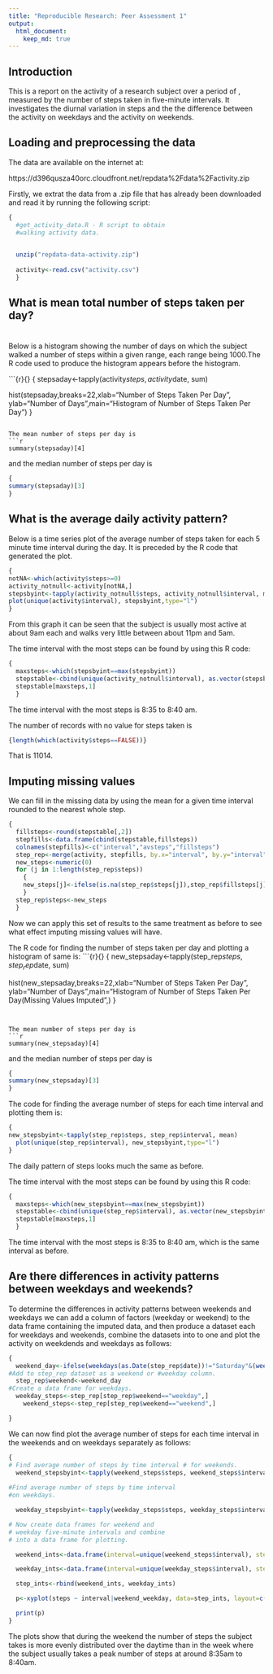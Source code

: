 ```yaml
---
title: "Reproducible Research: Peer Assessment 1"
output: 
  html_document:
    keep_md: true
---
```

## Introduction

This is a report on the activity of a research subject over a period of , measured by the number of steps taken in five-minute intervals. It investigates the diurnal variation in steps and the the difference between the activity on weekdays and the activity on weekends.



## Loading and preprocessing the data

The data are available on the internet at:

https://d396qusza40orc.cloudfront.net/repdata%2Fdata%2Factivity.zip

Firstly, we extrat the data from a .zip file that has already been downloaded and read it by running the following script:

```r
{
  #get_activity_data.R - R script to obtain 
  #walking activity data.
  

  unzip("repdata-data-activity.zip")
  
  activity<-read.csv("activity.csv")
  }
```
## What is mean total number of steps taken per day?

#

Below is a histogram showing the number of days on which the subject walked a number of steps within a given range, each range being 1000.The R code used to produce the histogram appears before the histogram.

```{r}{}
{
stepsaday<-tapply(activity$steps, activity$date, sum)

hist(stepsaday,breaks=22,xlab="Number of Steps Taken Per Day", ylab="Number of Days",main="Histogram of Number of Steps Taken Per Day")
}
```

The mean number of steps per day is 
```r
summary(stepsaday)[4]
```
and the median number of steps per day  is
```r
{
summary(stepsaday)[3]
}
```


## What is the average daily activity pattern?

Below is a time series plot of the average number of steps taken for each 5 minute time interval during the day. It is preceded by the R code that generated the plot.

```r
{
notNA<-which(activity$steps>=0)
activity_notnull<-activity[notNA,]
stepsbyint<-tapply(activity_notnull$steps, activity_notnull$interval, mean)
plot(unique(activity$interval), stepsbyint,type="l")
}
```

From this graph it can be seen that the subject is usually most active at about 9am each and walks very little between about 11pm and 5am.

The time interval with the most steps can be found by using this R code:
```r
{
  maxsteps<-which(stepsbyint==max(stepsbyint))
  stepstable<-cbind(unique(activity_notnull$interval), as.vector(stepsbyint))
  stepstable[maxsteps,1]
  }
```
The time interval with the most steps is 8:35 to 8:40 am.

The number of records with no value for steps taken is

```r
{length(which(activity$steps==FALSE))}
```

That is 11014.

## Imputing missing values

We can fill in the missing data by using the mean for a given time interval rounded to the nearest whole step.

```r
{
  fillsteps<-round(stepstable[,2])
  stepfills<-data.frame(cbind(stepstable,fillsteps))
  colnames(stepfills)<-c("interval","avsteps","fillsteps")
  step_rep<-merge(activity, stepfills, by.x="interval", by.y="interval")
  new_steps<-numeric(0)
  for (j in 1:length(step_rep$steps))
    {
    new_steps[j]<-ifelse(is.na(step_rep$steps[j]),step_rep$fillsteps[j], step_rep$steps[j])
    }
  step_rep$steps<-new_steps
  }
```

Now we can apply this set of results to the same treatment as before to see what effect imputing missing values will have.

The R code for finding the number of steps taken per day and plotting a histogram of same is:
```{r}{}
{
new_stepsaday<-tapply(step_rep$steps, step_rep$date, sum)

hist(new_stepsaday,breaks=22,xlab="Number of Steps Taken Per Day", ylab="Number of Days",main="Histogram of Number of Steps Taken Per Day\n (Missing Values Imputed",)
}
```


The mean number of steps per day is 
```r
summary(new_stepsaday)[4]
```
and the median number of steps per day  is
```r
{
summary(new_stepsaday)[3]
}
```

The code for finding the average number of steps for each time interval and plotting them  is:

```r
{
new_stepsbyint<-tapply(step_rep$steps, step_rep$interval, mean)
  plot(unique(step_rep$interval), new_stepsbyint,type="l")
}
```
The daily pattern of steps looks much the same as before.

The time interval with the most steps can be found by using this R code:
```r
{
  maxsteps<-which(new_stepsbyint==max(new_stepsbyint))
  stepstable<-cbind(unique(step_rep$interval), as.vector(new_stepsbyint))
  stepstable[maxsteps,1]
  }
```
The time interval with the most steps is 8:35 to 8:40 am, which is the same interval as before.

## Are there differences in activity patterns between weekdays and weekends?

To determine the differences in activity patterns between weekends and weekdays we can add a column of factors (weekday or weekend) to the data frame containing the imputed data, and then produce a dataset each for weekdays and weekends, combine the datasets into to one and plot the activity on weekdends and weekdays as follows:

```r
{
  weekend_day<-ifelse(weekdays(as.Date(step_rep$date))!="Saturday"&(weekdays(as.Date(step_rep$date))!="Sunday"),"weekday","weekend")
#Add to step_rep dataset as a weekend or #weekday column. 
  step_rep$weekend<-weekend_day
#Create a data frame for weekdays.
  weekday_steps<-step_rep[step_rep$weekend=="weekday",]
    weekend_steps<-step_rep[step_rep$weekend=="weekend",]

}
```

We can now find plot the average number of steps for each time interval in the weekends and on weekdays separately as follows:

```r
{
# Find average number of steps by time interval # for weekends.
  weekend_stepsbyint<-tapply(weekend_steps$steps, weekend_steps$interval, mean)
  
#Find average number of steps by time interval 
#on weekdays.

  weekday_stepsbyint<-tapply(weekday_steps$steps, weekday_steps$interval, mean)

# Now create data frames for weekend and 
# weekday five-minute intervals and combine 
# into a data frame for plotting.

  weekend_ints<-data.frame(interval=unique(weekend_steps$interval), steps=weekend_stepsbyint,weekend_weekday=rep("weekend",length(weekend_stepsbyint)))

  weekday_ints<-data.frame(interval=unique(weekday_steps$interval), steps=weekday_stepsbyint,weekend_weekday=rep("weekday",length(weekday_stepsbyint)))

  step_ints<-rbind(weekend_ints, weekday_ints)

  p<-xyplot(steps ~ interval|weekend_weekday, data=step_ints, layout=c(2,1),type="l")

  print(p)
}
```

The plots show that during the weekend the number of steps the subject takes is more evenly distributed over the daytime than in the week where the subject usually takes a peak number of steps at around 8:35am to 8:40am.